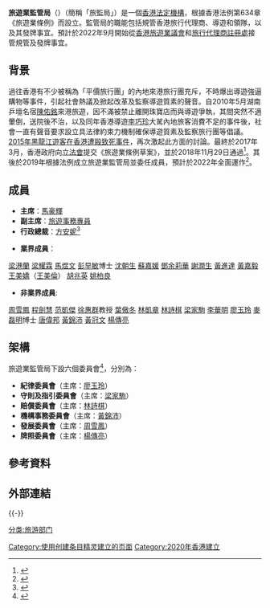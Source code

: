 {{香港公營機構基礎資訊
|中文機構名稱=旅遊業監管局
|英文機構名稱=<small>{{lang|en|Travel Industry Authority }}</small>
|機構標誌=Travel Industry Authority.png
|機構標誌名稱=
|標誌大小=150px
|首長職銜=主席
|首長姓名=[[馬豪輝|馬豪輝]]
|副首長職銜=[[行政總裁|行政總裁]]
|副首長姓名=[[方安妮|方安妮]]
|副首長職銜2=
|副首長姓名2=
|副首長職銜3=
|副首長姓名3=
|成立年份=2020年1月1日
|解散年份=
|總部={{HKG}}[[黃竹坑|黃竹坑]][[黃竹坑道|黃竹坑道]]8號South Island Place 8樓
|網站=https://tia.org.hk/tc/index.html
}}
'''旅遊業監管局'''（{{lang-en|Travel Industry Authority}}）（簡稱「旅監局」）是一個[[香港|香港]][[香港公營機構|法定機構]]，根據香港法例第634章 《旅遊業條例》而設立。監管局的職能包括規管香港旅行代理商、導遊和領隊，以及其發牌事宜。預計於2022年9月開始從[[香港旅遊業議會|香港旅遊業議會]]和[[旅行代理商註冊處|旅行代理商註冊處]]接管規管及發牌事宜。

== 背景 ==
{{main|2015年黑龍江遊客在香港遭毆致死事件}}

過往香港有不少被稱為「平價旅行團」的內地來港旅行團充斥，不時爆出導遊強逼購物等事件，引起社會熱議及掀起改革及監察導遊質素的聲音。自2010年5月湖南乒壇名宿[[陳佑銘|陳佑銘]]來港旅遊，因不滿被禁止離開珠寶店而與導遊爭執，其間突然不適暈倒，送院後不治，以及同年香港導遊[[李巧珍|李巧珍]]大駡內地旅客消費不足的事件後，社會一直有聲音要求設立具法律約束力機制確保導遊質素及監察旅行團等倡議。[[2015年黑龍江遊客在香港遭毆致死事件|2015年黑龍江遊客在香港遭毆致死事件]]，再次激起此方面的討論。最終於2017年3月，香港政府向[[香港立法會|立法會]]提交《旅遊業條例草案》，並於2018年11月29日通過<ref>{{Cite web|url=https://www.hk01.com/%E6%94%BF%E6%83%85/264993/%E7%AB%8B%E6%B3%95%E6%9C%83%E4%B8%89%E8%AE%80%E9%80%9A%E9%81%8E-%E6%97%85%E9%81%8A%E6%A5%AD%E6%A2%9D%E4%BE%8B%E8%8D%89%E6%A1%88-%E6%88%90%E7%AB%8B%E6%97%85%E9%81%8A%E6%A5%AD%E7%9B%A3%E7%AE%A1%E5%B1%80|title=立法會三讀通過《旅遊業條例草案》　成立旅遊業監管局|work=HK01|date=2018-11-29|access-date=2021-02-11|archive-date=2020-10-23|archive-url=https://web.archive.org/web/20201023225201/https://www.hk01.com/%E6%94%BF%E6%83%85/264993/%E7%AB%8B%E6%B3%95%E6%9C%83%E4%B8%89%E8%AE%80%E9%80%9A%E9%81%8E-%E6%97%85%E9%81%8A%E6%A5%AD%E6%A2%9D%E4%BE%8B%E8%8D%89%E6%A1%88-%E6%88%90%E7%AB%8B%E6%97%85%E9%81%8A%E6%A5%AD%E7%9B%A3%E7%AE%A1%E5%B1%80|dead-url=no}}</ref>。其後於2019年根據法例成立旅遊業監管局並委任成員，預計於2022年全面運作<ref>{{Cite web|url=https://www.info.gov.hk/gia/general/201912/06/P2019120600490.htm|title=政府公布委任旅遊業監管局成員|date=2019-12-06|access-date=2021-02-11|archive-date=2019-12-27|archive-url=https://web.archive.org/web/20191227032114/https://www.info.gov.hk/gia/general/201912/06/P2019120600490.htm|dead-url=no}}</ref>。

== 成員 ==
*'''主席'''：[[馬豪輝|馬豪輝]]
*'''副主席'''：[[旅遊事務署|旅遊事務專員]]
*'''行政總裁'''：[[方安妮|方安妮]]<ref>{{Cite web|url=https://news.rthk.hk/rthk/ch/component/k2/1575297-20210211.htm|title=旅遊業監管局委任前警司方安妮為行政總裁 - RTHK|date=2021-02-11}}</ref>

*'''業界成員'''：
[[梁港蘭|梁港蘭]]
[[梁耀霖|梁耀霖]]
[[馬煜文|馬煜文]]
[[彭早敏|彭早敏]]博士
[[沈朝生|沈朝生]]
[[蘇嘉媛|蘇嘉媛]]
[[鄧余莉華|鄧余莉華]]
[[謝潤生|謝潤生]]
[[黃進達|黃進達]]
[[黃嘉毅|黃嘉毅]]
[[王美嬌|王美嬌]]（[[王美倫|王美倫]]）
[[胡兆英|胡兆英]]
[[姚柏良|姚柏良]]

*'''非業界成員''':
[[周雪鳳|周雪鳳]]
[[程劍慧|程劍慧]]
[[范凱傑|范凱傑]]
[[徐惠群|徐惠群]]教授
[[葉傲冬|葉傲冬]]
[[林凱章|林凱章]]
[[林詩棋|林詩棋]]
[[梁家駒|梁家駒]]
[[李華明|李華明]]
[[廖玉玲|廖玉玲]]
[[麥磊明|麥磊明]]博士
[[唐偉邦|唐偉邦]]
[[黃錦沛|黃錦沛]]
[[黃冠文（香港）|黃冠文]]
[[楊傳亮|楊傳亮]]

== 架構 ==
旅遊業監管局下設六個委員會<ref>{{Cite web|url=https://www.tourism.gov.hk/pdf/TIA%20Annual%20Report%202019-20.pdf|title=旅遊業監管局2019-20周年報告|date=2020-09-22|access-date=2021-02-13|archive-date=2021-05-08|archive-url=https://web.archive.org/web/20210508183148/https://www.tourism.gov.hk/pdf/TIA%20Annual%20Report%202019-20.pdf|dead-url=no}}</ref>，分別為：
*'''紀律委員會'''（主席：[[廖玉玲|廖玉玲]]）
*'''守則及指引委員會'''（主席：[[梁家駒|梁家駒]]）
*'''賠償委員會'''（主席：[[林詩棋|林詩棋]]）
*'''機構事務委員會'''（主席：[[黃錦沛|黃錦沛]]）
*'''發展委員會 '''（主席：[[周雪鳳|周雪鳳]]）
*'''牌照委員會'''（主席：[[楊傳亮|楊傳亮]]）

== 參考資料 ==
{{Reflist|2}}

== 外部連結 ==

{{-}}
{{香港公營機構}}

[[Category:使用创建条目精灵建立的页面|Category:使用创建条目精灵建立的页面]]
[[Category:2020年香港建立|Category:2020年香港建立]]
[[分类:旅游部门|分类:旅游部门]]